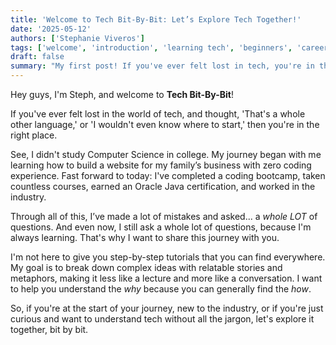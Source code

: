```yaml
---
title: 'Welcome to Tech Bit-By-Bit: Let’s Explore Tech Together!'
date: '2025-05-12'
authors: ['Stephanie Viveros']
tags: ['welcome', 'introduction', 'learning tech', 'beginners', 'career journey']
draft: false
summary: "My first post! If you've ever felt lost in tech, you're in the right place. Let's break down complex ideas and learn together, bit by bit."
---
```


Hey guys, I'm Steph, and welcome to **Tech Bit-By-Bit**!

If you've ever felt lost in the world of tech, and thought, 'That's a whole other language,' or 'I wouldn't even know where to start,' then you're in the right place.

See, I didn't study Computer Science in college. My journey began with me learning how to build a website for my family’s business with zero coding experience. Fast forward to today: I've completed a coding bootcamp, taken countless courses, earned an Oracle Java certification, and worked in the industry.

Through all of this, I’ve made a lot of mistakes and asked... a _whole LOT_ of questions. And even now, I still ask a whole lot of questions, because I'm always learning. That's why I want to share this journey with you.

I'm not here to give you step-by-step tutorials that you can find everywhere. My goal is to break down complex ideas with relatable stories and metaphors, making it less like a lecture and more like a conversation. I want to help you understand the _why_ because you can generally find the _how_.

So, if you're at the start of your journey, new to the industry, or if you're just curious and want to understand tech without all the jargon, let's explore it together, bit by bit.
